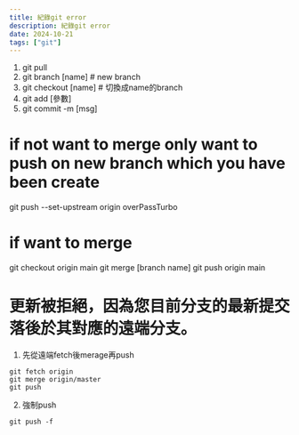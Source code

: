 ```yaml
---
title: 紀錄git error
description: 紀錄git error
date: 2024-10-21
tags: ["git"]
---
```


1. git pull
2. git branch [name] # new branch
3. git checkout [name] # 切換成name的branch
4. git add [參數]
5. git commit -m [msg]

# if not want to merge only want to push on new branch which you have been create

git push --set-upstream origin overPassTurbo

# if want to merge

git checkout origin main
git merge [branch name]
git push origin main

# 更新被拒絕，因為您目前分支的最新提交落後於其對應的遠端分支。

1. 先從遠端fetch後merage再push

```shell
git fetch origin
git merge origin/master
git push
```

2. 強制push

```shell
git push -f
```
